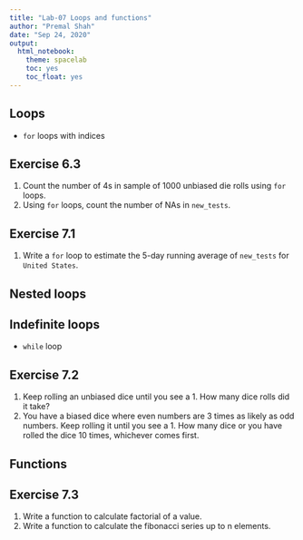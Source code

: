 ```yaml
---
title: "Lab-07 Loops and functions"
author: "Premal Shah"
date: "Sep 24, 2020"
output: 
  html_notebook:
    theme: spacelab
    toc: yes
    toc_float: yes
---
```


## Loops
- `for` loops with indices

## Exercise 6.3
1. Count the number of 4s in sample of 1000 unbiased die rolls using `for` loops.
2. Using `for` loops, count the number of NAs in `new_tests`.

## Exercise 7.1
1. Write a `for` loop to estimate the 5-day running average of `new_tests` for `United States`.

## Nested loops

## Indefinite loops
- `while` loop

## Exercise 7.2
1. Keep rolling an unbiased dice until you see a 1. How many dice rolls did it take?
2. You have a biased dice where even numbers are 3 times as likely as odd numbers. Keep rolling it until you see a 1. How many dice or you have rolled the dice 10 times, whichever comes first.

## Functions

## Exercise 7.3
1. Write a function to calculate factorial of a value.
2. Write a function to calculate the fibonacci series up to n elements.